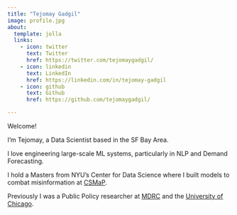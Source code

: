 ```yaml
---
title: "Tejomay Gadgil"
image: profile.jpg
about:
  template: jolla
  links:
    - icon: twitter
      text: Twitter
      href: https://twitter.com/tejomaygadgil/
    - icon: linkedin
      text: LinkedIn
      href: https://linkedin.com/in/tejomay-gadgil
    - icon: github
      text: Github
      href: https://github.com/tejomaygadgil/

---
```


Welcome!

I'm Tejomay, a Data Scientist based in the SF Bay Area. 

I love engineering large-scale ML systems, particularly in NLP and Demand Forecasting.

I hold a Masters from NYU's Center for Data Science where I built models to combat misinformation at [CSMaP](https://csmapnyu.org/).

Previously I was a Public Policy researcher at [MDRC](https://www.mdrc.org/) and the [University of Chicago](https://urbanlabs.uchicago.edu/).

